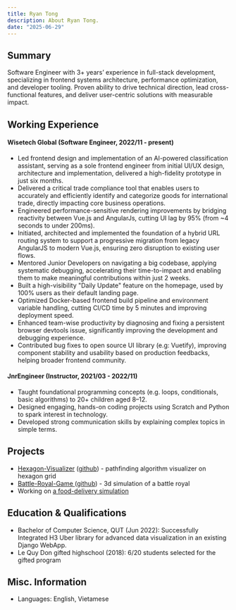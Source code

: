 ```yaml
---
title: Ryan Tong
description: About Ryan Tong.
date: "2025-06-29"
---
```


## Summary

Software Engineer with 3+ years’ experience in full-stack development, specializing in frontend systems architecture, performance optimization, and developer tooling. Proven ability to drive technical direction, lead cross-functional features, and deliver user-centric solutions with measurable impact.

## Working Experience

#### Wisetech Global (Software Engineer, 2022/11 - present)

- Led frontend design and implementation of an AI-powered classification assistant, serving as a sole frontend engineer from initial UI/UX design, architecture and implementation, delivered a high-fidelity prototype in just six months.
- Delivered a critical trade compliance tool that enables users to accurately and efficiently identify and categorize goods for international trade, directly impacting core business operations.
- Engineered performance-sensitive rendering improvements by bridging reactivity between Vue.js and AngularJs, cutting UI lag by 95% (from ~4 seconds to under 200ms).
- Initiated, architected and implemented the foundation of a hybrid URL routing system to support a progressive migration from legacy AngularJS to modern Vue.js, ensuring zero disruption to existing user flows.
- Mentored Junior Developers on navigating a big codebase, applying systematic debugging, accelerating their time-to-impact and enabling them to make meaningful contributions within just 2 weeks.
- Built a high-visibility "Daily Update" feature on the homepage, used by 100% users as their default landing page.
- Optimized Docker-based frontend build pipeline and environment variable handling, cutting CI/CD time by 5 minutes and improving deployment speed.
- Enhanced team-wise productivity by diagnosing and fixing a persistent browser devtools issue, significantly improving the development and debugging experience.
- Contributed bug fixes to open source UI library (e.g: Vuetify), improving component stability and usability based on production feedbacks, helping broader frontend community.

#### JnrEngineer (Instructor, 2021/03 - 2022/11)

- Taught foundational programming concepts (e.g. loops, conditionals, basic algorithms) to 20+ children aged 8–12.
- Designed engaging, hands-on coding projects using Scratch and Python to spark interest in technology.
- Developed strong communication skills by explaining complex topics in simple terms.

## Projects

- [Hexagon-Visualizer](https://hexvisualizer.baotong.dev) ([github](https://github.com/baotx/hexagongrids-visualizer)) - pathfinding algorithm visualizer on hexagon grid
- [Battle-Royal-Game ](https://www.youtube.com/watch?v=iXNu8gjXQ4Q) ([github](https://github.com/baotx/battle-royal-simulation)) - 3d simulation of a battle royal
- Working on [a food-delivery simulation](/blog/0-doordash-clone)

## Education & Qualifications

- Bachelor of Computer Science, QUT (Jun 2022): Successfully Integrated H3 Uber library for advanced data visualization in an existing Django WebApp.
- Le Quy Don gifted highschool (2018): 6/20 students selected for the gifted program

## Misc. Information

- Languages: English, Vietamese
